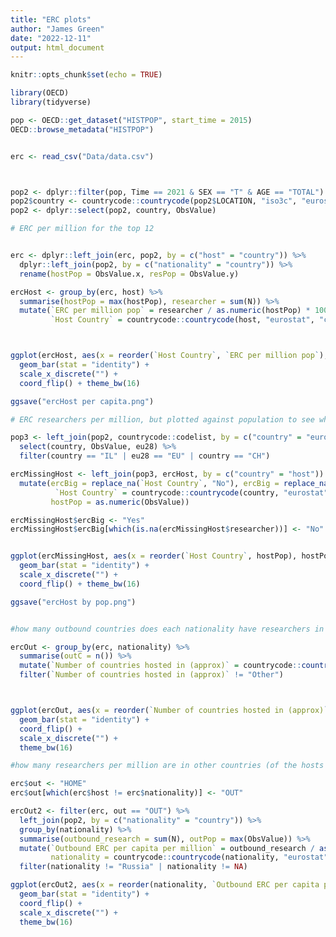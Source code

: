 ```yaml
---
title: "ERC plots"
author: "James Green"
date: "2022-12-11"
output: html_document
---
```


```r
knitr::opts_chunk$set(echo = TRUE)

library(OECD)
library(tidyverse)

pop <- OECD::get_dataset("HISTPOP", start_time = 2015)
OECD::browse_metadata("HISTPOP")


erc <- read_csv("Data/data.csv")



pop2 <- dplyr::filter(pop, Time == 2021 & SEX == "T" & AGE == "TOTAL")
pop2$country <- countrycode::countrycode(pop2$LOCATION, "iso3c", "eurostat")
pop2 <- dplyr::select(pop2, country, ObsValue)

# ERC per million for the top 12


erc <- dplyr::left_join(erc, pop2, by = c("host" = "country")) %>%
  dplyr::left_join(pop2, by = c("nationality" = "country")) %>%
  rename(hostPop = ObsValue.x, resPop = ObsValue.y)

ercHost <- group_by(erc, host) %>%
  summarise(hostPop = max(hostPop), researcher = sum(N)) %>%
  mutate(`ERC per million pop` = researcher / as.numeric(hostPop) * 1000000,
         `Host Country` = countrycode::countrycode(host, "eurostat", "country.name")) 



ggplot(ercHost, aes(x = reorder(`Host Country`, `ERC per million pop`), `ERC per million pop`)) + 
  geom_bar(stat = "identity") +
  scale_x_discrete("") +
  coord_flip() + theme_bw(16)

ggsave("ercHost per capita.png")

# ERC researchers per million, but plotted against population to see which countries are under-represented

pop3 <- left_join(pop2, countrycode::codelist, by = c("country" = "eurostat")) %>%
  select(country, ObsValue, eu28) %>%
  filter(country == "IL" | eu28 == "EU" | country == "CH")

ercMissingHost <- left_join(pop3, ercHost, by = c("country" = "host")) %>%
  mutate(ercBig = replace_na(`Host Country`, "No"), ercBig = replace_na(ercBig, "Yes"),
          `Host Country` = countrycode::countrycode(country, "eurostat", "country.name"),
         hostPop = as.numeric(ObsValue))

ercMissingHost$ercBig <- "Yes"
ercMissingHost$ercBig[which(is.na(ercMissingHost$researcher))] <- "No"


ggplot(ercMissingHost, aes(x = reorder(`Host Country`, hostPop), hostPop, colour = ercBig, fill = ercBig)) + 
  geom_bar(stat = "identity") + 
  scale_x_discrete("") +
  coord_flip() + theme_bw(16)

ggsave("ercHost by pop.png")


#how many outbound countries does each nationality have researchers in

ercOut <- group_by(erc, nationality) %>%
  summarise(outC = n()) %>%
  mutate(`Number of countries hosted in (approx)` = countrycode::countrycode(nationality, "eurostat", "country.name")) %>%
  filter(`Number of countries hosted in (approx)` != "Other")



ggplot(ercOut, aes(x = reorder(`Number of countries hosted in (approx)`, outC), outC)) +
  geom_bar(stat = "identity") +
  coord_flip() +
  scale_x_discrete("") +
  theme_bw(16)

#how many researchers per million are in other countries (of the hosts listed)

erc$out <- "HOME"
erc$out[which(erc$host != erc$nationality)] <- "OUT"

ercOut2 <- filter(erc, out == "OUT") %>%
  left_join(pop2, by = c("nationality" = "country")) %>%
  group_by(nationality) %>%
  summarise(outbound_research = sum(N), outPop = max(ObsValue)) %>%
  mutate(`Outbound ERC per capita per million` = outbound_research / as.numeric(outPop) * 1000000,
         nationality = countrycode::countrycode(nationality, "eurostat", "country.name")) %>%
  filter(nationality != "Russia" | nationality != NA)

ggplot(ercOut2, aes(x = reorder(nationality, `Outbound ERC per capita per million`), `Outbound ERC per capita per million`)) +
  geom_bar(stat = "identity") +
  coord_flip() +
  scale_x_discrete("") +
  theme_bw(16)

```

